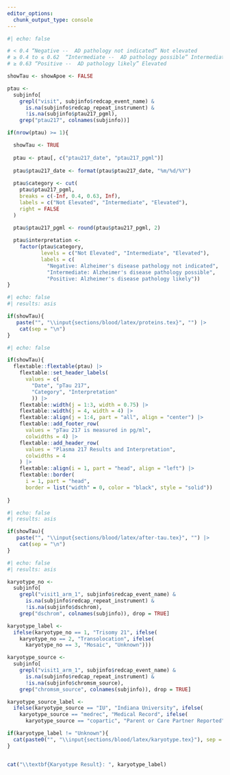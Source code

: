 ```yaml
---
editor_options:
  chunk_output_type: console
---
```


```r
#| echo: false

# < 0.4 “Negative --  AD pathology not indicated” Not elevated
# ≥ 0.4 to ≤ 0.62  “Intermediate --  AD pathology possible” Intermediate
# ≥ 0.63 “Positive --  AD pathology likely” Elevated

showTau <- showApoe <- FALSE

ptau <- 
  subjinfo[
    grepl("visit", subjinfo$redcap_event_name) & 
      is.na(subjinfo$redcap_repeat_instrument) & 
      !is.na(subjinfo$ptau217_pgml), 
    grep("ptau217", colnames(subjinfo))]

if(nrow(ptau) >= 1){

  showTau <- TRUE
  
  ptau <- ptau[, c("ptau217_date", "ptau217_pgml")]
  
  ptau$ptau217_date <- format(ptau$ptau217_date, "%m/%d/%Y")
  
  ptau$category <- cut(
    ptau$ptau217_pgml,
    breaks = c(-Inf, 0.4, 0.63, Inf),
    labels = c("Not Elevated", "Intermediate", "Elevated"),
    right = FALSE
  )
  
  ptau$ptau217_pgml <- round(ptau$ptau217_pgml, 2)

  ptau$interpretation <-
    factor(ptau$category, 
           levels = c("Not Elevated", "Intermediate", "Elevated"),
           labels = c(
             "Negative: Alzheimer's disease pathology not indicated",
             "Intermediate: Alzheimer's disease pathology possible",
             "Positive: Alzheimer's disease pathology likely"))
}

```

```r
#| echo: false
#| results: asis

if(showTau){
   paste("", "\\input{sections/blood/latex/proteins.tex}", "") |> 
    cat(sep = "\n")
}

```

```r
#| echo: false

if(showTau){
  flextable::flextable(ptau) |>
    flextable::set_header_labels(
      values = c(
        "Date", "pTau 217", 
        "Category", "Interpretation"
        )) |>
    flextable::width(j = 1:3, width = 0.75) |>
    flextable::width(j = 4, width = 4) |>
    flextable::align(j = 1:4, part = "all", align = "center") |>
    flextable::add_footer_row(
      values = "pTau 217 is measured in pg/ml",
      colwidths = 4) |>
    flextable::add_header_row(
      values = "Plasma 217 Results and Interpretation",
      colwidths = 4
    ) |>
    flextable::align(i = 1, part = "head", align = "left") |>
    flextable::border(
      i = 1, part = "head", 
      border = list("width" = 0, color = "black", style = "solid"))
    
}

```

```r
#| echo: false
#| results: asis

if(showTau){
   paste("", "\\input{sections/blood/latex/after-tau.tex}", "") |> 
    cat(sep = "\n")
}

```


<!--- insert apoe section here when available --->

```r
#| echo: false
#| results: asis

karyotype_no <- 
  subjinfo[
    grepl("visit1_arm_1", subjinfo$redcap_event_name) & 
      is.na(subjinfo$redcap_repeat_instrument) & 
      !is.na(subjinfo$dschrom), 
    grep("dschrom", colnames(subjinfo)), drop = TRUE]

karyotype_label <-
  ifelse(karyotype_no == 1, "Trisomy 21", ifelse(
    karyotype_no == 2, "Transolocation", ifelse(
      karyotype_no == 3, "Mosaic", "Unknown")))

karyotype_source <- 
  subjinfo[
    grepl("visit1_arm_1", subjinfo$redcap_event_name) & 
      is.na(subjinfo$redcap_repeat_instrument) & 
      !is.na(subjinfo$chromsm_source), 
    grep("chromsm_source", colnames(subjinfo)), drop = TRUE]

karyotype_source_label <- 
  ifelse(karyotype_source == "IU", "Indiana University", ifelse(
    karyotype_source == "medrec", "Medical Record", ifelse(
      karyotype_source == "copartic", "Parent or Care Partner Reported", "Unknown")))

if(karyotype_label != "Unknown"){
  cat(paste0("", "\\input{sections/blood/latex/karyotype.tex}"), sep = "\n")
}


cat("\\textbf{Karyotype Result}: ", karyotype_label)

```



